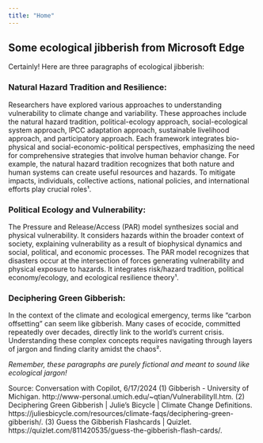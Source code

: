 ```yaml
---
title: "Home"
---
```


##  Some ecological jibberish from Microsoft Edge

Certainly! Here are three paragraphs of ecological jibberish:

### Natural Hazard Tradition and Resilience: 

Researchers have explored various approaches to understanding vulnerability to climate change and variability. These approaches include the natural hazard tradition, political-ecology approach, social-ecological system approach, IPCC adaptation approach, sustainable livelihood approach, and participatory approach. Each framework integrates bio-physical and social-economic-political perspectives, emphasizing the need for comprehensive strategies that involve human behavior change. For example, the natural hazard tradition recognizes that both nature and human systems can create useful resources and hazards. To mitigate impacts, individuals, collective actions, national policies, and international efforts play crucial roles¹.

###  Political Ecology and Vulnerability: 

The Pressure and Release/Access (PAR) model synthesizes social and physical vulnerability. It considers hazards within the broader context of society, explaining vulnerability as a result of biophysical dynamics and social, political, and economic processes. The PAR model recognizes that disasters occur at the intersection of forces generating vulnerability and physical exposure to hazards. It integrates risk/hazard tradition, political economy/ecology, and ecological resilience theory¹.

### Deciphering Green Gibberish: 

In the context of the climate and ecological emergency, terms like "carbon offsetting" can seem like gibberish. Many cases of ecocide, committed repeatedly over decades, directly link to the world's current crisis. Understanding these complex concepts requires navigating through layers of jargon and finding clarity amidst the chaos².

*Remember, these paragraphs are purely fictional and meant to sound like ecological jargon!* 

Source: Conversation with Copilot, 6/17/2024
(1) Gibberish - University of Michigan. http://www-personal.umich.edu/~qtian/VulnerabilityII.htm.
(2) Deciphering Green Gibberish | Julie's Bicycle | Climate Change Definitions. https://juliesbicycle.com/resources/climate-faqs/deciphering-green-gibberish/.
(3) Guess the Gibberish Flashcards | Quizlet. https://quizlet.com/811420535/guess-the-gibberish-flash-cards/.